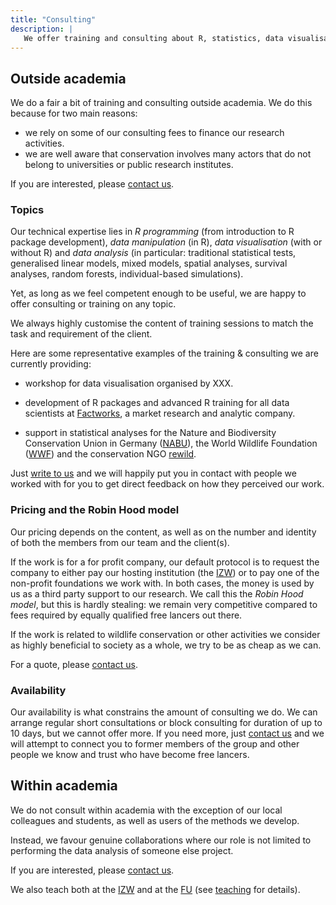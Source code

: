 ```yaml
---
title: "Consulting"
description: |
   We offer training and consulting about R, statistics, data visualisation and anything else we know for everyone.
---
```


## Outside academia

We do a fair a bit of training and consulting outside academia.
We do this because for two main reasons:

- we rely on some of our consulting fees to finance our research activities.
- we are well aware that conservation involves many actors that do not belong to universities or public research institutes.

If you are interested, please [contact us](mailto: courtiol@izw-berlin.de).

### Topics

Our technical expertise lies in *R programming* (from introduction to R package development), *data manipulation* (in R), *data visualisation* (with or without R) and *data analysis* (in particular: traditional statistical tests, generalised linear models, mixed models, spatial analyses, survival analyses, random forests, individual-based simulations).

Yet, as long as we feel competent enough to be useful, we are happy to offer consulting or training on any topic.

We always highly customise the content of training sessions to match the task and requirement of the client.

Here are some representative examples of the training & consulting we are currently providing:

- workshop for data visualisation organised by XXX.

- development of R packages and advanced R training for all data scientists at [Factworks](https://www.factworks.com), a market research and analytic company.

- support in statistical analyses for the Nature and Biodiversity Conservation Union in Germany ([NABU](https://en.nabu.de)), the World Wildlife Foundation ([WWF](https://www.worldwildlife.org/)) and the conservation NGO [rewild](https://www.rewild.org).

Just [write to us](mailto: courtiol@izw-berlin.de) and we will happily put you in contact with people we worked with for you to get direct feedback on how they perceived our work.


### Pricing and the Robin Hood model {#robinhood}

Our pricing depends on the content, as well as on the number and identity of both the members from our team and the client(s).

If the work is for a for profit company, our default protocol is to request the company to either pay our hosting institution (the [IZW](https://www.izw-berlin.de/en/home.html)) or to pay one of the non-profit foundations we work with.
In both cases, the money is used by us as a third party support to our research.
We call this the *Robin Hood model*, but this is hardly stealing: we remain very competitive compared to fees required by equally qualified free lancers out there.

If the work is related to wildlife conservation or other activities we consider as highly beneficial to society as a whole, we try to be as cheap as we can.

For a quote, please [contact us](mailto: courtiol@izw-berlin.de).


### Availability

Our availability is what constrains the amount of consulting we do.
We can arrange regular short consultations or block consulting for duration of up to 10 days, but we cannot offer more.
If you need more, just [contact us](mailto: courtiol@izw-berlin.de) and we will attempt to connect you to former members of the group and other people we know and trust who have become free lancers.


## Within academia

We do not consult within academia with the exception of our local colleagues and students, as well as users of the methods we develop.

Instead, we favour genuine collaborations where our role is not limited to performing the data analysis of someone else project.

If you are interested, please [contact us](mailto: courtiol@izw-berlin.de).

We also teach both at the [IZW](https://www.izw-berlin.de/en/home.html) and at the [FU](https://www.fu-berlin.de/en/index.html) (see [teaching](teaching.html) for details).
